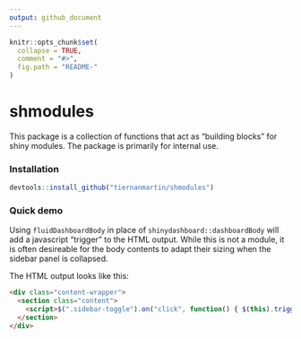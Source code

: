 ```yaml
---
output: github_document
---
```


<!-- README.md is generated from README.Rmd. Please edit that file -->

```r
knitr::opts_chunk$set(
  collapse = TRUE,
  comment = "#>",
  fig.path = "README-"
)
```


# shmodules

This package is a collection of functions that act as "building blocks" for shiny modules. The package is primarily for internal use.

### Installation

```r
devtools::install_github("tiernanmartin/shmodules")
```
  
### Quick demo

Using `fluidDashboardBody` in place of `shinydashboard::dashboardBody` will add a javascript "trigger" to the HTML output. While this is not a module, it is often desireable for the body contents to adapt their sizing when the sidebar panel is collapsed.

The HTML output looks like this:

```html
<div class="content-wrapper">
  <section class="content">
    <script>$(".sidebar-toggle").on("click", function() { $(this).trigger("shown"); });</script>
  </section>
</div>
```
